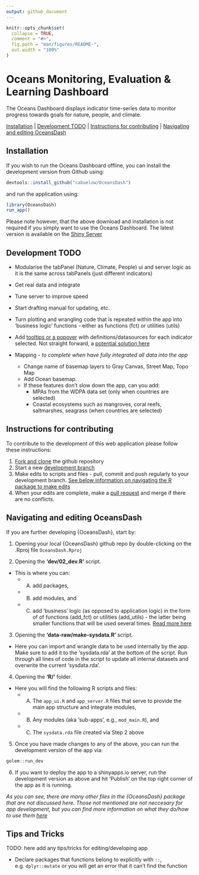 ```yaml
---
output: github_document
---
```


<!-- README.md is generated from README.Rmd. If that is this file, please go ahead and edit then knit. If it isn't then DON'T edit - only edit the README.Rmd -->

```r
knitr::opts_chunk$set(
  collapse = TRUE,
  comment = "#>",
  fig.path = "man/figures/README-",
  out.width = "100%"
)
```

# Oceans Monitoring, Evaluation & Learning Dashboard

The Oceans Dashboard displays indicator time-series data to monitor progress towards goals for nature, people, and climate.

[Installation](#installation) | [Development TODO](#development-todo) | [Instructions for contributing](#instructions-for-contributing) | [Navigating and editing OceansDash](#navigating-and-editing-oceansdash)

## Installation

If you wish to run the Oceans Dashboard offline, you can install the development version from Github using:

``` r
devtools::install_github("cabuelow/OceansDash")
```

and run the application using:

``` r
library(OceansDash)
run_app()
```

Please note however, that the above download and installation is not required if you simply want to use the Oceans Dashboard. The latest version is available on the [Shiny Server](https://cbuelow.shinyapps.io/OceansDash/)

## Development TODO

- Modularise the tabPanel (Nature, Climate, People) ui and server logic as it is the same across tabPanels (just different indicators)

- Get real data and integrate
- Tune server to improve speed
- Start drafting manual for updating, etc.

- Turn plotting and wrangling code that is repeated within the app into 'business logic' functions - either as functions (fct) or utilities (utils)

- Add [tooltips or a popover](https://shiny.posit.co/blog/posts/bslib-tooltips/) with definitions/datasources for each indicator selected. Not straight forward, a [potential solution here](https://stackoverflow.com/questions/61112013/shiny-tooltip-for-each-check-able-box-basic)

- Mapping - *to complete when have fully integrated all data into the app*
    - Change name of basemap layers to Gray Canvas, Street Map, Topo Map
    - Add Ocean basemap.
    - If these features don’t slow down the app, can you add:
        - MPAs from the WDPA data set (only when countries are selected)
        - Coastal ecosystems such as mangroves, coral reefs, saltmarshes, seagrass (when countries are selected)
  
## Instructions for contributing

To contribute to the development of this web application please follow these instructions:

1. [Fork and clone](https://happygitwithr.com/fork-and-clone) the github repository
2. Start a new [development branch](https://happygitwithr.com/git-branches.html?q=branch#create-a-new-branch)
3. Make edits to scripts and files - pull, commit and push regularly to your development branch. [See below information on navigating the R package to make edits](#navigating-and-editing-oceansdash)
4. When your edits are complete, make a [pull request](https://happygitwithr.com/pr-extend.html?q=pull%20request#pr-extend) and merge if there are no conflicts.

## Navigating and editing OceansDash

If you are further developing {OceansDash}, start by:

1. Opening your local {OceansDash} github repo by double-clicking on the .Rproj file `OceansDash.Rproj`

2. Opening the **'dev/02_dev.R'** script. 
- This is where you can: 
  - A) add packages, 
  - B) add modules, and 
  - C) add ‘business’ logic (as opposed to application logic) in the form of of functions (add_fct) or utilities (add_utils) - the latter being smaller functions that will be used several times. [Read more here](https://engineering-shiny.org/build-app-golem.html)

3. Opening the **'data-raw/make-sysdata.R'** script.
- Here you can import and wrangle data to be used internally by the app. Make sure to add it to the 'sysdata.rda' at the bottom of the script. Run through all lines of code in the script to update all internal datasets and overwrite the current 'sysdata.rda'.

4. Opening the **'R/'** folder.
- Here you will find the following R scripts and files:
  - A) The `app_ui.R` and `app_server.R` files that serve to provide the main app structure and integrate modules,
  - B) Any modules (aka 'sub-apps', e.g., `mod_main.R`), and
  - C) The `sysdata.rda` file created via Step 2 above
  
5. Once you have made changes to any of the above, you can run the development version of the app via:

``` r
golem::run_dev
```

6. If you want to deploy the app to a shinyapps.io server, run the development version as above and hit 'Publish' on the top right corner of the app as it is running.

*As you can see, there are many other files in the {OceansDash} package that are not discussed here. Those not mentioned are not neccesary for app development, but you can find more information on what they do/how to use them [here](https://engineering-shiny.org/build-app-golem.html)*

## Tips and Tricks

TODO: here add any tips/tricks for editing/developing app

- Declare packages that functions belong to explicitly with `::`, e.g. `dplyr::mutate` or you will get an error that it can't find the function

